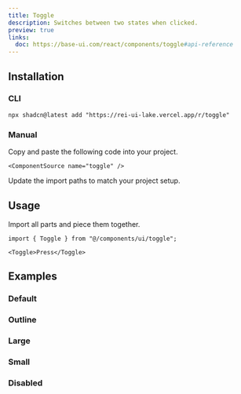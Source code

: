 ```yaml
---
title: Toggle
description: Switches between two states when clicked.
preview: true
links:
  doc: https://base-ui.com/react/components/toggle#api-reference
---
```


<ComponentTabs name="toggle-demo" />

## Installation

### CLI

```package-install
npx shadcn@latest add "https://rei-ui-lake.vercel.app/r/toggle"
```

### Manual

<Steps>

  <Step>
    Copy and paste the following code into your project.

    <ComponentSource name="toggle" />

  </Step>
  
  <Step>Update the import paths to match your project setup.</Step>

</Steps>

## Usage

Import all parts and piece them together.

```tsx
import { Toggle } from "@/components/ui/toggle";
```

```tsx
<Toggle>Press</Toggle>
```

## Examples

### Default

<ComponentTabs name="toggle-demo" />

### Outline

<ComponentTabs name="toggle-outline" />

### Large

<ComponentTabs name="toggle-large" />

### Small

<ComponentTabs name="toggle-small" />

### Disabled

<ComponentTabs name="toggle-disabled" />
